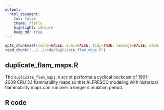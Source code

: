 ```yaml
---
output:
  html_document:
    toc: false
    theme: flatly
    highlight: zenburn
    keep_md: true
---
```


```r
opts_chunk$set(cache=FALSE, eval=FALSE, tidy=TRUE, message=FALSE, warning=FALSE)
read_chunk("../../code/duplicate_flam_maps.R")
```

##
##
## duplicate_flam_maps.R

The `duplicate_flam_maps.R` script performs a cyclical backcast of 1901-2009 CRU 3.1 flammability maps so that ALFRESCO modeling with historical flammability maps can run over a longer simulation period.

## R code

```r
```
